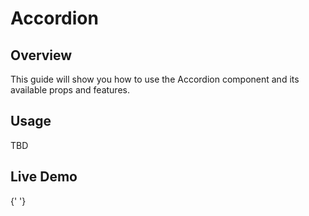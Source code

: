 

<Meta of={AccordionStories} />

# Accordion

## Overview

This guide will show you how to use the Accordion component and its available props and features.

## Usage

TBD

## Live Demo

<Canvas of={AccordionStories.Accordion} />{' '}

